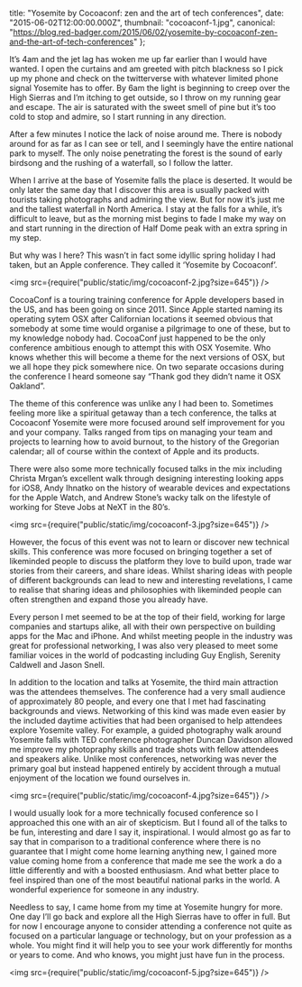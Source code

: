 
  title: "Yosemite by Cocoaconf: zen and the art of tech conferences",
  date: "2015-06-02T12:00:00.000Z",
  thumbnail: "cocoaconf-1.jpg",
  canonical:
    "https://blog.red-badger.com/2015/06/02/yosemite-by-cocoaconf-zen-and-the-art-of-tech-conferences"
};


It’s 4am and the jet lag has woken me up far earlier than I would have wanted. I open the curtains and am greeted with pitch blackness so I pick up my phone and check on the twitterverse with whatever limited phone signal Yosemite has to offer. By 6am the light is beginning to creep over the High Sierras and I’m itching to get outside, so I throw on my running gear and escape. The air is saturated with the sweet smell of pine but it’s too cold to stop and admire, so I start running in any direction.

After a few minutes I notice the lack of noise around me. There is nobody around for as far as I can see or tell, and I seemingly have the entire national park to myself. The only noise penetrating the forest is the sound of early birdsong and the rushing of a waterfall, so I follow the latter.

When I arrive at the base of Yosemite falls the place is deserted. It would be only later the same day that I discover this area is usually packed with tourists taking photographs and admiring the view. But for now it’s just me and the tallest waterfall in North America. I stay at the falls for a while, it’s difficult to leave, but as the morning mist begins to fade I make my way on and start running in the direction of Half Dome peak with an extra spring in my step.

But why was I here? This wasn’t in fact some idyllic spring holiday I had taken, but an Apple conference. They called it ‘Yosemite by Cocoaconf’.

<img src={require("public/static/img/cocoaconf-2.jpg?size=645")} />

CocoaConf is a touring training conference for Apple developers based in the US, and has been going on since 2011. Since Apple started naming its operating sytem OSX after Californian locations it seemed obvious that somebody at some time would organise a pilgrimage to one of these, but to my knowledge nobody had. CocoaConf just happened to be the only conference ambitious enough to attempt this with OSX Yosemite. Who knows whether this will become a theme for the next versions of OSX, but we all hope they pick somewhere nice. On two separate occasions during the conference I heard someone say “Thank god they didn’t name it OSX Oakland”.

The theme of this conference was unlike any I had been to. Sometimes feeling more like a spiritual getaway than a tech conference, the talks at Cocoaconf Yosemite were more focused around self improvement for you and your company. Talks ranged from tips on managing your team and projects to learning how to avoid burnout, to the history of the Gregorian calendar; all of course within the context of Apple and its products.

There were also some more technically focused talks in the mix including Christa Mrgan’s excellent walk through designing interesting looking apps for iOS8, Andy Ihnatko on the history of wearable devices and expectations for the Apple Watch, and Andrew Stone’s wacky talk on the lifestyle of working for Steve Jobs at NeXT in the 80’s.

<img src={require("public/static/img/cocoaconf-3.jpg?size=645")} />

However, the focus of this event was not to learn or discover new technical skills. This conference was more focused on bringing together a set of likeminded people to discuss the platform they love to build upon, trade war stories from their careers, and share ideas. Whilst sharing ideas with people of different backgrounds can lead to new and interesting revelations, I came to realise that sharing ideas and philosophies with likeminded people can often strengthen and expand those you already have.

Every person I met seemed to be at the top of their field, working for large companies and startups alike, all with their own perspective on building apps for the Mac and iPhone. And whilst meeting people in the industry was great for professional networking, I was also very pleased to meet some familiar voices in the world of podcasting including Guy English, Serenity Caldwell and Jason Snell.

In addition to the location and talks at Yosemite, the third main attraction was the attendees themselves. The conference had a very small audience of approximately 80 people, and every one that I met had fascinating backgrounds and views. Networking of this kind was made even easier by the included daytime activities that had been organised to help attendees explore Yosemite valley. For example, a guided photography walk around Yosemite falls with TED conference photographer Duncan Davidson allowed me improve my photopraphy skills and trade shots with fellow attendees and speakers alike. Unlike most conferences, networking was never the primary goal but instead happened entirely by accident through a mutual enjoyment of the location we found ourselves in.

<img src={require("public/static/img/cocoaconf-4.jpg?size=645")} />

I would usually look for a more technically focused conference so I approached this one with an air of skepticism. But I found all of the talks to be fun, interesting and dare I say it, inspirational. I would almost go as far to say that in comparison to a traditional conference where there is no guarantee that I might come home learning anything new, I gained more value coming home from a conference that made me see the work a do a little differently and with a boosted enthusiasm. And what better place to feel inspired than one of the most beautiful national parks in the world. A wonderful experience for someone in any industry.

Needless to say, I came home from my time at Yosemite hungry for more. One day I’ll go back and explore all the High Sierras have to offer in full. But for now I encourage anyone to consider attending a conference not quite as focused on a particular language or technology, but on your profession as a whole. You might find it will help you to see your work differently for months or years to come. And who knows, you might just have fun in the process.

<img src={require("public/static/img/cocoaconf-5.jpg?size=645")} />
